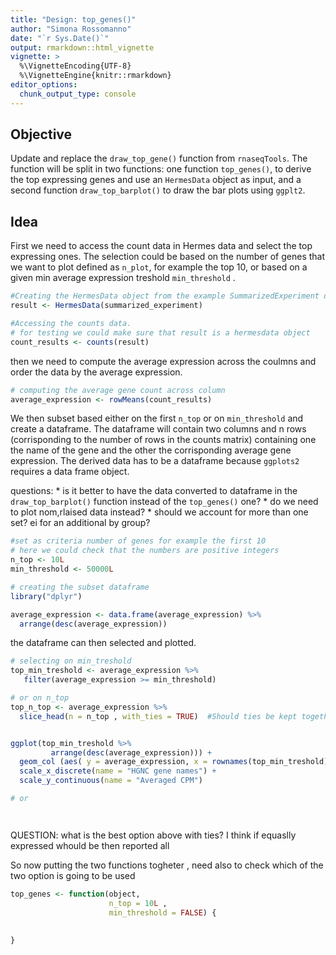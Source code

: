```yaml
---
title: "Design: top_genes()"
author: "Simona Rossomanno"
date: "`r Sys.Date()`"
output: rmarkdown::html_vignette
vignette: >
  %\VignetteEncoding{UTF-8}
  %\VignetteEngine{knitr::rmarkdown}
editor_options: 
  chunk_output_type: console
---
```


## Objective

Update and replace the `draw_top_gene()` function from `rnaseqTools`. The function will be split in two functions: one function  `top_genes()`, to derive the top expressing genes and use an `HermesData` object as input, and a second function `draw_top_barplot()` to draw the bar plots using `ggplt2`.

## Idea
First we need to access the count data in Hermes data and select the top expressing ones. The selection could be based on the number of genes that we want to plot defined as `n_plot`, for example the top 10, or based on a given min average expression treshold `min_threshold` .

```r
#Creating the HermesData object from the example SummarizedExperiment object.
result <- HermesData(summarized_experiment)

#Accessing the counts data.
# for testing we could make sure that result is a hermesdata object 
count_results <- counts(result)

```
then we need to compute the average expression across the coulmns and order the data by the average expression.  

```r
# computing the average gene count across column
average_expression <- rowMeans(count_results)

```


We then subset based either on the first `n_top` or on `min_threshold` and create a dataframe. The dataframe will contain two columns and n rows (corrisponding to the number of rows in the counts matrix) containing one the name of the gene and the other the corrisponding average gene expression. The derived data has to be a dataframe because  `ggplots2` requires a data frame object. 

questions: 
    * is it better to have the data converted to dataframe in the `draw_top_barplot()` function instead of the `top_genes()` one?
    * do we need to plot nom,rlaised data instead?
    * should we account for more than one set? ei for an additional by group?

```r
#set as criteria number of genes for example the first 10
# here we could check that the numbers are positive integers
n_top <- 10L
min_threshold <- 50000L

# creating the subset dataframe 
library("dplyr")

average_expression <- data.frame(average_expression) %>%
  arrange(desc(average_expression)) 


``` 
the dataframe can then selected and  plotted. 

```r
# selecting on min_treshold
top_min_treshold <- average_expression %>%
   filter(average_expression >= min_threshold)

# or on n_top
top_n_top <- average_expression %>%
  slice_head(n = n_top , with_ties = TRUE)  #Should ties be kept together? The default, TRUE, may return more rows than you request. Use FALSE to ignore ties, and return the first n rows.


ggplot(top_min_treshold %>%
         arrange(desc(average_expression))) +
  geom_col (aes( y = average_expression, x = rownames(top_min_treshold))) +
  scale_x_discrete(name = "HGNC gene names") +
  scale_y_continuous(name = "Averaged CPM") 

# or 




``` 
QUESTION: what is the best option above with ties? I think if equaslly expressed whould be then reported all

So now putting the two functions togheter , need also to check which of the two option is going to be used
```r
top_genes <- function(object, 
                      n_top = 10L , 
                      min_threshold = FALSE) {
  
  
}

``` 


